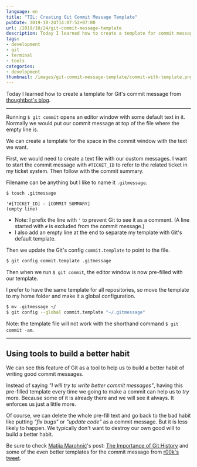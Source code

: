 ```yaml
---
language: en
title: "TIL: Creating Git Commit Message Template"
pubDate: 2019-10-24T14:07:52+07:00
url: /2019/10/24/git-commit-message-template
description: Today I learned how to create a template for commit message it Git
tags:
- development
- git
- terminal
- tools
categories:
- development
thumbnail: /images/git-commit-message-template/commit-with-template.png
---
```


Today I learned how to create a template for Git's commit message
from [thoughtbot's blog](https://thoughtbot.com/blog/better-commit-messages-with-a-gitmessage-template).

---

Running `$ git commit` opens an editor window with some default text in it.
Normally we would put our commit message at top of the file where the empty line is.

We can create a template for the space in the commit window
with the text we want.

First, we would need to create a text file with our custom messages.
I want to start the commit message with `#TICKET_ID` to refer to the
related ticket in my ticket system. Then follow with the commit summary.

Filename can be anything but I like to name it `.gitmessage`.

```sh
$ touch .gitmessage
```

```
'#[TICKET_ID] - [COMMIT SUMMARY]
(empty line)
```

- Note: I prefix the line with `'` to prevent Git to see it as a comment.
(A line started with `#` is excluded from the commit message.)
- I also add an empty line at the end to separate my template with Git's default template.

Then we update the Git's config `commit.template` to point to the file.

```sh
$ git config commit.template .gitmessage
```

Then when we run `$ git commit`, the editor window is now pre-filled with our template.

<Picture
  src="/images/git-commit-message-template/commit-with-template.png"
  alt="git commit with template"
  caption="commit message with pre-filled template"
/>

I prefer to have the same template for all repositories,
so move the template to my home folder and make it a global configuration.

```sh
$ mv .gitmessage ~/
$ git config --global commit.template "~/.gitmessage"
```

Note: the template file will not work with the shorthand command `$ git commit -am`.

---

## Using tools to build a better habit

We can see this feature of Git as a tool to help us to build a better habit
of writing good commit messages.

Instead of saying _"I will try to write better commit messages"_,
having this pre-filled template every time we going to make a commit
can help us to _try_ more. Because some of it is already there
and we will see it always. It enforces us just a little more.

Of course, we can delete the whole pre-fill text and go back
to the bad habit like putting _"fix bugs"_ or _"update code"_ as a commit message.
But it is less likely to happen. We typically don't want to destroy our own good will
to build a better habit.

Be sure to check [Matija Marohnić](https://silvenon.com)'s post:
[The Importance of Git History](https://silvenon.com/blog/better-git-history/introduction)
and some of the even better templates for the commit message from
[r00k's tweet](https://twitter.com/r00k/status/1175100703829909505).
